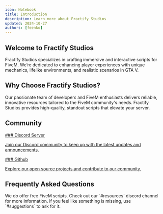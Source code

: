 ```yaml
---
icon: Notebook
title: Introduction
description: Learn more about Fractify Studios
updated: 2024-10-27
authors: [feenko]
---
```


## Welcome to Fractify Studios

Fractify Studios specializes in crafting immersive and interactive scripts for FiveM. We’re dedicated to enhancing player experiences with unique mechanics, lifelike environments, and realistic scenarios in GTA V.

## Why Choose Fractify Studios?

Our passionate team of developers and FiveM enthusiasts delivers reliable, innovative resources tailored to the FiveM community's needs. Fractify Studios provides high-quality, standout scripts that elevate your server.

## Community

<Cards>
<a href="https://discord.gg/fractify" className="no-underline" target="_blank" rel="noreferrer noopener">
<Card>
### Discord Server

Join our Discord community to keep up with the latest updates and announcements.

</Card>
</a>

<a href="https://github.com/Fractify-Studios" className="no-underline" target="_blank" rel="noreferrer noopener">
<Card>
### Github

Explore our open source projects and contribute to our community.

</Card>
</a>
</Cards>

## Frequently Asked Questions

<Accordions>
  <Accordion title='Do you offer any free scripts?'>
    We do offer free FiveM scripts. Check out our `#resources` discord channel
    for more information. If you feel like something is missing, use
    `#suggestions` to ask for it.
  </Accordion>
</Accordions>

